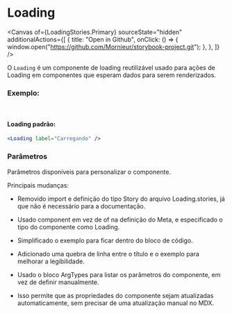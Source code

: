
# Loading

<Canvas
  of={LoadingStories.Primary}
  sourceState="hidden"
  additionalActions={[
    {
      title: "Open in Github",
      onClick: () => {
        window.open("https://github.com/Mornieur/storybook-project.git");
      },
    },
  ]}
/>

<Meta title="global/components/Loading" of={LoadingStories} />

O `Loading` é um componente de loading reutilizável usado para ações de Loading em componentes que esperam dados para serem renderizados.

### Exemplo:

<br />

#### Loading padrão:

```jsx
<Loading label="Carregando" />
```

### Parâmetros

Parâmetros disponíveis para personalizar o componente.

<ArgTypes of={LoadingStories} />

Principais mudanças:

- Removido import e definição do tipo Story do arquivo Loading.stories, já que não é necessário para a documentação.

- Usado component em vez de of na definição do Meta, e especificado o tipo do componente como Loading.

- Simplificado o exemplo para ficar dentro do bloco de código.

- Adicionado uma quebra de linha entre o título e o exemplo para melhorar a legibilidade.

- Usado o bloco ArgTypes para listar os parâmetros do componente, em vez de definir manualmente.

- Isso permite que as propriedades do componente sejam atualizadas automaticamente, sem precisar de uma atualização manual no MDX.
